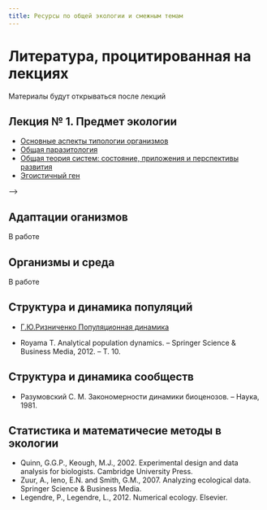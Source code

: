 ```yaml
---
title: Ресурсы по общей экологии и смежным темам
---
```



# Литература, процитированная на лекциях

Материалы будут открываться после лекций

## Лекция № 1. Предмет экологии
- [Основные аспекты типологии организмов](Literature//Мейен 1978.pdf)
- [Общая паразитология](Literature//dogel1947_kurs_obsch_parazitol.pdf)
- [Общая теория систем: состояние, приложения и перспективы развития](Literature//Урманцев OTSU.pdf)
- [Эгоистичный ген](Literature//Докинз Эгоистичный ген.pdf)



<!-- ## Лекция № 2. Аутэкология -->
<!-- - [Drawing lines: Spatial behaviours reveal two ecotypes of woodland caribou](Literature//pond2016.pdf) -->
<!-- - [Голубые ракушки](Literature//Стрелков Хайтов Католикова 2012.pdf) -->
<!-- - [Research into tolerance for the environment salinity in sea starfish Asterias rubens L. from populations of the White Sea and Barentz Sea](Literature//Sarantchova 2001.pdf) -->
<!-- - [On the endemic Fucus radicans in the Baltic Sea](Literature//Shagerstrom_endemic_Fucus.pdf) -->
<!-- - [Marine Lake Mogilnoe (Kildin Island, the Barents Sea): one hundred years of solitude](Literature//Strelkov et al_Marine Lake Mogilnoe 2014.pdf) -->
<!-- - [Relationships between Seston, Available Food and Feeding Activity in the Common Mussel Mytilus edulis	Widdows 1979](Literature//Relationships Between Seston and pceudofeaces.pdf) -->
<!-- - [Following the heart: temperature and salinity effects on heart rate in native and invasive species of blue mussels (genus Mytilus).](Literature//Braby Somero 2006.pdf) -->
<!-- - [Seasonal cycles of noctuid moths of the subfamily Plusiinae (Lepidoptera, Noctuidae) of the Palaearctic: Diversity and environmental control](Literature//Saulich_et_al_2017_Plusiinae_Engl.pdf) -->
<!-- - [Genetic, Ecological and Morphological Distinctness of the Blue Mussels Mytilus trossulus Gould and M. edulis L. in the White Sea.](Literature//Katolikova et al 2016 Sympatric Mussels in the White Sea.pdf) -->
<!-- - [Экология Особи, популяции и сообщества](Literature//Bigon_Harper_Taunsend_V2.pdf) -->
<!-- - [Введение в Общую Экологию](Literature//Нинбург 2005.pdf) -->



<!-- ## Лекция № 3. Демэкология -->

<!-- - [Age determination and growth rate of a Callista chione population from the southwestern coast of Portugal](Literature//Age_determination_and_growth_rate_of_a_Callista_ch.pdf) -->
<!-- - [Demographic and medical consequences of the postponement of parenthood](Literature//Demographic_and_medical_consequences_of_the_postpo.pdf) -->
<!-- - [Comparative analyses of longevity and senescence reveal variable survival benefits of living in zoos across mammals](Literature//Comparative analyses of longevity and senescence.pdf) -->
<!-- - [Two-year migration of adult female white sharks (Carcharodon carcharias) reveals widely separated nursery areas and conservation concerns](Literature//Domeier-and-Nasby-Lucas-2013.pdf) -->
<!-- - [Sex Determination: Why So Many Ways of Doing It?](Literature//Bachtorg et al 2014 Sex determination.pdf) -->
<!-- - [Evolutionary ecology of human birth sex ratio under the compound influence of climate change, famine, economic crises and wars](Literature//Helle et al 2009.pdf) -->
<!-- - [Sex Determination in Reptiles](Literature//bull1980 reptilia sex determination.pdf) -->
<!-- - [The cycle of mussels: long-term dynamics of mussel beds on intertidal soft bottoms at the White Sea](Literature//Khaitov Lentsman 2016.pdf) -->


<!-- ## Лекция № 4. Динамика популяций  -->
<!-- - [Does population ecology have general laws?](Literature//Turchin 2001 General low of population ecology.pdf) -->
<!-- - [Sustained exponential population growth of grey seals at Sable Island, Nova Scotia](Literature//Bowen et al 2003 Exponentizl growth in grey seel.pdf) -->
<!-- - [Exponential Population Growth of Monk Parakeets in the United States](Literature//Van Bael Pruett Jones 1996 Parrot exponential growth.pdf) -->
<!-- - [The Rise and Fall of a Reindeer Herd](Literature//Reindeer _Pribilovs.pdf) -->
<!-- - [Post-invasion demography of prehistoric humans in South America](Literature//goldberg2016 human populaion dynamics.pdf) -->
<!-- - [The cycle of mussels: long-term dynamics of mussel beds on intertidal soft bottoms at the White Sea](Literature//Khaitov Lentsman 2016.pdf) -->
<!-- - [The Theory of Population Dynamics: I. Back To First Principles](ginzburg1986.pdf) -->
<!-- - [Long-Term Population Cycles in Human Societies](Literature//Turchin 2009 review.pdf) -->

<!-- ## Лекция № 5. Межвидовые взаимоотношения (симфизиологические связи) -->

<!-- - [Биоценологические основы сравнительной паразитологии](Literature//beklemishev1970 Биоценотческие основы сравнительной паразитологии.djvu) -->
<!-- - [Cockles, barnacles and ascidians compose a subtidal facilitation cascade with multiple hierarchical levels of foundation species](Literature//Yakovis Artemieva 2017 Cockles, barnacles and ascidians.pdf) -->
<!-- - [Allelopathy](Literature//Allelopaty.pdf) -->

<!-- ## Лекция № 6. Взаимоотношения организмов -->

<!-- - [Indirect positive effects of a parasitic plant on host pollination and seed dispersal](Literature//candia2014 parasitic plant positive effect.pdf) -->
<!-- - [Parasites alter host phenotype and may create a new ecological niche for snail hosts](Literature//miura2006 parasites provide new ecological niche.pdf) -->
<!-- - [Spider-Ant Associations: An Updated Review of Myrmecomorphy, Myrmecophily, and Myrmecophagy in Spiders](Literature//Cushing 2012 Spider-Ant Associations.pdf) -->
<!-- - [Islands of Mytilus as a habitat for small intertidal animals: effect of islands size on community structure](Literature//Tsuchia Nishichira 1986.pdf) -->
<!-- - [Multiple foundation species shape benthic habitat islands](Literature//Yakovis et al 2008 in press.pdf) -->
<!-- - [THE EVOLUTION AND DYNAMICS OF INTRASPECIFIC PREDATION](Literature//polis1981 evolution of cannibalism.pdf) -->
<!-- - [Matrotrophy and placentation in invertebrates: a new paradigm](Literature//Ostrovsky et al 2016 Matrotrophy.pdf) -->
<!-- - [Deadly competition and life-saving predation: the potential for alternative stable states in a stage-structured predator–prey system](Literature//Toscano et al 2016 Atage structured predator pray system.pdf) -->
<!-- - [PRIMARY AND SECONDARY SETTLEMENT IN MYTILUS EDULIS L. (MOLLUSCA)](Literature//Bayne 1964.pdf) -->
<!-- - [Общая экология](http://ekolog.org/books/26/) -->


<!-- ## Лекция № 7. Конкуренция -->

<!-- - [The multidimensional Stoichiometric Niche](Literature//fevo-05-00110.pdf) -->
<!-- - [Агрессия, или Так называемое зло](Literature//Конрад Лоренц. Агрессия - royallib.ru.fb2) -->
<!-- - [Aggressive Behavior of White-Tailed Deer at Concentrated Food Sites as Affected by Population Density](Literature//Donohue et al 2013 Dear aggression.pdf) -->
<!-- - [Variation in grouping patterns, mating systems and social structure: what socioecological models attempt to explain](Literature//Koenig et al 2013 Ecology and social structure in apes.pdf) -->
<!-- - [Experimental Examination of Intraspecific Densty- Dependent Competition during the Breeding Period in Monarch Butterflies (*Danaus plexippus*)](Literature//Flockhart et al 2012 intraspecific competition in butterfly.PDF) -->
<!-- - [INTRASPECIFIC COMPETITION AND FACILITATION IN A NORTHERN ACORN BARNACLE POPULATION](Literature//bertness1989 Semibalanus.pdf) -->
<!-- - [THE INFLUENCE OF INTERSPECIFIC COMPETITION AND OTHER FACTORS ON THE DISTRIBUTION OF THE BARNACLE CHTHAMALUS STELLA TUS](connell1961 Chthamalus Balanus.pdf) -->
<!-- - [Models and Mechanisms of Succession: An Example From a Rocky Intertidal Community](Literature//farrell 1991 Balanus Chthamalus experiments.pdf) -->
<!-- - [The Struggle for Existence](Gause The Struggle for Existence.pdf) -->
<!-- - [Genetic, Ecological and Morphological Distinctness of the blue mussels Mytilus trossulus and M. edulis L. in the White Sea](Literature//Katolikova et al 2016 Sympatric Mussels in the White Sea.pdf) -->
<!-- - [Intraspecific variation in stable isotope signatures indicates no small-scale feeding interference between a horse mussel and an ascidian](Literature//Yakovis et al. 2012 Modiolus Styella isotopes.pdf) -->
<!-- - [On the Diversity of Foraging-Related Traits in Stingless Bees](Literature//HrncirandMaia-Silva2013 Niche differenciation in Bees.pdf) -->
<!-- - [Size of mudsnails, *Hydrobia ulvae* (Pennant) and *H. ventrosa* (Montagu), in allopatry and sympatry: conclusions from field distributions and laboratory growth experiments](Literature//grudemo1999 Hydrobia Character dispacement.pdf) -->
<!-- - [Character displacement of song and morphology in African tinkerbirds](Literature//Kirschel 2009 Character displacement in Bird songs and morphology.pdf) -->


<!-- ## Лекция № 8. Трофические отношения  -->
<!-- - [Chemically induced predator avoidance behavior in the burrowing bivalve Macoma balthica](Literature//Griffiths Richardson 2005.pdf) -->
<!-- - [PREY SELECTION AND SOCIAL BEHAVIOUR IN WAGTAILS (AVES: MOTACILLIDAE)](Literature//davies1977 Maticilla optimal diet.pdf) -->
<!-- - [Discriminating Eaters: Sea Stars *Asterias rubens* L. Feed Preferably on *Mytilus trossulus* Gould in Mixed Stocks of *Mytilus trossulus* and *Mytilus edulis* L.](Literature//Khaitov et al 2018.pdf) -->
<!-- - [SWITCHING IN GENERAL PREDATORS: EXPERIMENTS ON PREDATOR SPECIFICITY AND STABILITY OF PREY POPULATIONS](Literature//Murdoch 1969 Predator switching.pdf) -->
<!-- [Are oystercatchers (Haematopus ostralegus) selecting the most profitable mussels (Mytilus edulis)?](Literature//meire1986 Oystercatchers and optimal feeding theory.pdf) -->
<!-- - [Hunter-gatherer residential mobility and the marginal value of rainforest patches](Literature//Vankatarman et ql 2017 Humans and Marginal value theorem.pdf) -->
<!-- - [EXPERIMENTAL DEMONSTRATION OF VOLTERRA'S PERIODIC OSCILLATIONS IN THE NUMBERS OF ANIMALS](Literature//Gause 1934 Predator paey Voltera model.pdf) -->
<!-- - [Are lemmings prey or predators?](turchin 2000 lemmings are predators.pdf) -->
<!-- - [Complex population dynamics: a theoretical/empirical synthesis.](Literature//Turchin 2003 Complex Population Dynamics_ A Theoretical_Empirical Synthesis.pdf) -->

<!-- ## Лекция № 9. Симбиозы  -->

<!-- - [English translation of Heinrich Anton de Bary’s 1878 speech, ‘Die Erscheinung der Symbiose’ (‘De la symbiose’)](Literature//oulhen 2016 английский перевод речи де Бари про симбиозы.pdf) -->
<!-- - [Symbiosis: “Living Together” in Chaos](Literature//Martin Shwabb, 2012 Symbiosis Living together in Chaos.pdf) -->
<!-- - [Общая паразитология](Literature//dogel1947_kurs_obsch_parazitol.pdf) -->
<!-- - [Symbiotic digestion of lignocellulose in termite guts](Literature//brune2014 symbiotic digestion of cellulose.pdf) -->
<!-- - [Вестиментиферы – автотрофные животные](Literature//malahov1997 Вестиментиферы.pdf) -->
<!-- - [The evolution of mutualism from reciprocal parasitism: more ecological clothes for the Prisoner’s Dilemma](Literature//antonovics 2015 Mutualism origin.pdf) -->
<!-- - [HAUSTORIAL TYPES AND THEIR FREQUENCIES IN A RANGE OF LICHENS WITH TREBOUXIOID PHOTOBIONTS](Honegger 1986 Lichen Haustoria type.pdf) -->
<!-- - [Species-specific ant brain manipulation by a specialized fungal parasite](Literature//de Bekker 2014 Fungi manipulate Ants.pdf) -->
<!-- - [ALTERED BEHAVIOR OF PARASITIZED KILLIFISH INCREASES SUSCEPTIBILITY TO PREDATION BY BIRD FINAL HOSTS](Literature//Lafferty 1996 ALTERED BEHAVIOR OF PARASITIZED KILLIFISH.pdf) -->
<!-- - [Host-Parasite Interactions and Population Dynamics of Rock Ptarmigan](Literature//Stenkewitz et al 2016 Популяционная динамика белой куропатки и влияние паразитов.pdf) -->
<!-- - [The Bright Side of the Black Death](https://www.americanscientist.org/article/the-bright-side-of-the-black-death) -->
<!-- - [Эгоистичный ген](Literature//Докинз Эгоистичный ген.pdf) -->

<!-- ## Лекция № 10. Структура сообществ -->

<!-- - [РОЛЬ МИДИЕВЫХ ДРУЗ В СТРУКТУРИРОВАНИИ СООБЩЕСТВ ИЛИСТО-ПЕСЧАНЫХ ПЛЯЖЕЙ I. СОСТАВ СООБЩЕСТВА, СВЯЗАННОГО С ДРУЗАМИ, НА БЕЛОМОРСКОЙ ЛИТОРАЛИ](Literature//Хайтов и др. 2007a.pdf) -->
<!-- - [Revisiting Paine’s 1966 Sea Star Removal Experiment, the Most-Cited Empirical Article in the American Naturalist](Literature//Paine-1966-Revisit.pdf) -->
<!-- - [Структура сообществ и экологическая ниша](Literature//giller1988_struktura_soobsch.djvu) -->

<!-- <!-- ## Лекция № 11 --> -->





<!-- # Литература по отдельным темам -->


<!-- ## Общая теория систем, типология, теория классификации -->

<!-- - [Общая теория систем Урманцева](http://www.sci.aha.ru/ots/index.htm) -->
<!-- - [С. В. Мейен, Ю.А. Шрейдер МЕТОДОЛОГИЧЕСКИЕ АСПЕКТЫ ТЕОРИИ КЛАССИФИКАЦИИ](http://www.kudrinbi.ru/public/453/index.htm) -->
<!-- - [С. В. Мейен Исторические реконструкции в естествознании и типология](http://www.chronos.msu.ru/old/RREPORTS/meyen_istoricheskie.htm) -->
<!-- - [С. В. Мейен Основные аспекты типологии организмов](http://www.kudrinbi.ru/public/451/index.htm) -->



## Адаптации оганизмов

В работе

## Организмы и среда

В работе


## Структура и динамика популяций

- [Г.Ю.Ризниченко Популяционная динамика](http://www.library.biophys.msu.ru/MathMod/PD.HTML)

- Royama T. Analytical population dynamics. – Springer Science & Business Media, 2012. – Т. 10.

## Структура и динамика сообществ

- Разумовский С. М. Закономерности динамики биоценозов. – Наука, 1981.




## Статистика и математичесие методы в экологии
- Quinn, G.G.P., Keough, M.J., 2002. Experimental design and data analysis for biologists. Cambridge University Press.
- Zuur, A., Ieno, E.N. and Smith, G.M., 2007. Analyzing ecological data. Springer Science & Business Media.    
- Legendre, P., Legendre, L., 2012. Numerical ecology. Elsevier.   







